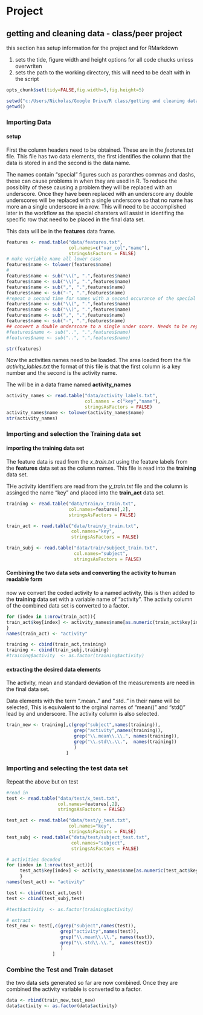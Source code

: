 Project
===
getting and cleaning data - class/peer project
-----
this section has setup information for the project and for RMarkdown

1. sets the tide, figure width and height options for all code chucks unless 
overwriten
1. sets the path to the working directory, this will need to be dealt with in the script
```r
opts_chunk$set(tidy=FALSE,fig.width=5,fig.height=5)

setwd("c:/Users/Nicholas/Google Drive/R class/getting and cleaning data/Getting-and-cleaning-data/project")
getwd()
```
### Importing Data

#### setup
First the column headers need to be obtained. These are in the *features.txt*
file. This file has two data elements, the first identifies the column that the data is
stored in and the second is the data name. 

The names contain "special" figures
such as paranthes commas and dashs, these can cause problems in when they are used
in R. To reduce the possiblity of these causing a problem they will be replaced with
an underscore. Once they have been replaced with an underscore any double underscores will be 
replaced with a single underscore so that no name has more an a single underscore 
in a row. This will need to be accomplished later in the workflow as the special
charaters will assist in identifing the specific row that need to be placed in
the final data set.

This data will be in the **features** data frame.

```r
features <- read.table("data/features.txt",
                       col.names=c("var_col","name"),
                       stringsAsFactors = FALSE)
# make variable name all lower case
features$name <- tolower(features$name)
#
features$name <- sub("\\(", ".",features$name)
features$name <- sub("\\)", ".",features$name)
features$name <- sub(",", ".",features$name)
features$name <- sub("-", ".",features$name)
#repeat a second time for names with a second occurance of the special character in them.
features$name <- sub("\\(", ".",features$name)
features$name <- sub("\\)", ".",features$name)
features$name <- sub(",", ".",features$name)
features$name <- sub("-", ".",features$name)
## convert a double underscore to a single under score. Needs to be repeated to catch 3 underscores becoming 2
#features$name <- sub("..", ".",features$name)
#features$name <- sub("..", ".",features$name)

str(features)
```
Now the activities names need to be loaded. The area loaded from the file *activity_lables.txt*
the format of this file is that the first column is a key number and the second is the
activity name. 

The will be in a data frame named **activity_names**
```r
activity_names <- read.table("data/activity_labels.txt",
                             col.names = c("key","name"),
                             stringsAsFactors = FALSE)
activity_names$name <- tolower(activity_names$name)
str(activity_names)
```

### Importing and selection the Training data set
#### importing the training data set
The feature data is read from the *x_train.txt* using the feature labels from the **features** data set
as the column names. This file is read into the **training** data set.

THe activity identifiers are read from the *y_train.txt* file and the column is assinged
the name "key" and placed into the **train_act** data set.
```r

training <- read.table("data/train/x_train.txt",
                       col.names=features[,2],
                       stringsAsFactors = FALSE)

train_act <- read.table("data/train/y_train.txt",
                        col.names="key",
                        stringsAsFactors = FALSE)

train_subj <- read.table("data/train/subject_train.txt",
                         col.names="subject",
                         stringsAsFactors = FALSE)
```

#### Combining the two data sets and converting the activity to human readable form
now we convert the coded activity to a named activity, this is then added to the
**training** data set with a variable name of "activity". The activity column of the 
combined data set is converted to a factor.

```r
for (index in 1:nrow(train_act)){
train_act$key[index] <- activity_names$name[as.numeric(train_act$key[index])]
}
names(train_act) <- "activity"

training <- cbind(train_act,training)
training <- cbind(train_subj,training)
#training$activity  <- as.factor(training$activity)

```

#### extracting the desired data elements

The activity, mean and standard deviation of the measurements are need in the final data set.

Data elements with the term ".mean.." and ".std.." in their name will be selected, This
is equivalent to the orginal names of "mean()" and "std()" lead by and underscore.
The activity column is also selected.
```r
train_new <- training[,c(grep("subject",names(training)),
                         grep("activity",names(training)),
                         grep("\\.mean\\.\\.", names(training)),
                         grep("\\.std\\.\\.",  names(training))
                         )
                      ]
```

### Importing and selecting the test data set

Repeat the above but on test

```r
#read in
test <- read.table("data/test/x_test.txt",
                   col.names=features[,2],
                   stringsAsFactors = FALSE)

test_act <- read.table("data/test/y_test.txt",
                       col.names="key",
                       stringsAsFactors = FALSE)
test_subj <- read.table("data/test/subject_test.txt",
                        col.names="subject",
                        stringsAsFactors = FALSE)

# activities decoded
for (index in 1:nrow(test_act)){
     test_act$key[index] <- activity_names$name[as.numeric(test_act$key[index])]
     }
names(test_act) <- "activity"

test <- cbind(test_act,test)
test <- cbind(test_subj,test)

#test$activity  <- as.factor(training$activity)

# extract
test_new <- test[,c(grep("subject",names(test)),
                    grep("activity",names(test)),
                    grep("\\.mean\\.\\.", names(test)),
                    grep("\\.std\\.\\.",  names(test))
                    )
                 ]
```

### Combine the Test and Train dataset
the two data sets generated so far are now combined. Once they are combined the
activity variable is converted to a factor.
```r
data <- rbind(train_new,test_new)
data$activity <- as.factor(data$activity)
```

